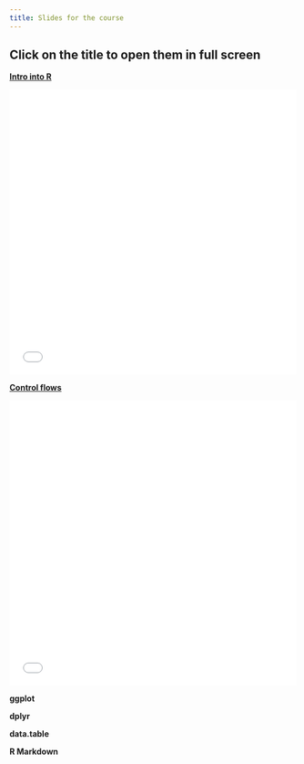 ```yaml
---
title: Slides for the course
---
```

 <style>
        /* Basic styles for the iframe */
        iframe {
            width: 100%;
            height: 500px;
            border: none;
            cursor: pointer; /* Makes the iframe appear clickable */
        }
</style>


 <h2> Click on the title to open them in full screen </h2>



<p> [**Intro into R**](intro_R.qmd)</p>
<iframe id="myIframe" class="slide-deck" src="intro_R.html" title="Intro into R"> </iframe>

<p> [**Control flows**](control_flows.qmd)</p>
<iframe id="myIframe" class="slide-deck" src="control_flows.html" title="Control flows"> </iframe>


<p> **ggplot** </p>


<p> **dplyr** </p>


<p> **data.table** </p>


<p> **R Markdown** </p>
